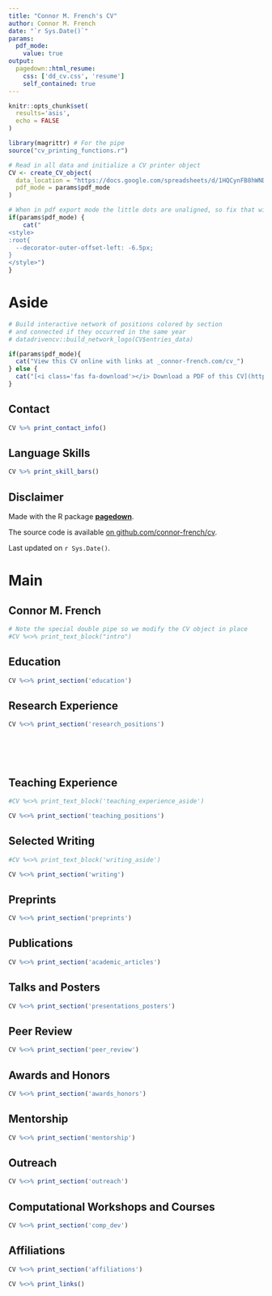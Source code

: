 ```yaml
---
title: "Connor M. French's CV"
author: Connor M. French
date: "`r Sys.Date()`"
params:
  pdf_mode:
    value: true
output:
  pagedown::html_resume:
    css: ['dd_cv.css', 'resume']
    self_contained: true
---
```


```r
knitr::opts_chunk$set(
  results='asis', 
  echo = FALSE
)

library(magrittr) # For the pipe
source("cv_printing_functions.r")

# Read in all data and initialize a CV printer object
CV <- create_CV_object(
  data_location = "https://docs.google.com/spreadsheets/d/1HQCynFB8hWNDOPYmhf66r2Crhjan99oR18c2x6WDQA4/edit?usp=sharing",  
  pdf_mode = params$pdf_mode
)

```


```r
# When in pdf export mode the little dots are unaligned, so fix that with some conditional CSS.
if(params$pdf_mode) {
    cat("
<style>
:root{
  --decorator-outer-offset-left: -6.5px;
}
</style>")
}
```


Aside
================================================================================

```r
# Build interactive network of positions colored by section
# and connected if they occurred in the same year
# datadrivencv::build_network_logo(CV$entries_data)
```


```r
if(params$pdf_mode){
  cat("View this CV online with links at _connor-french.com/cv_")
} else {
  cat("[<i class='fas fa-download'></i> Download a PDF of this CV](https://github.com/connor-french/cv/raw/master/cv.pdf)")
}
```

Contact {#contact}
--------------------------------------------------------------------------------

```r
CV %>% print_contact_info()
```



Language Skills {#skills}
--------------------------------------------------------------------------------

```r
CV %>% print_skill_bars()
```



Disclaimer {#disclaimer}
--------------------------------------------------------------------------------

Made with the R package [**pagedown**](https://github.com/rstudio/pagedown). 

The source code is available [on github.com/connor-french/cv](https://github.com/connor-french/cv).

Last updated on `r Sys.Date()`.



Main
================================================================================

Connor M. French {#title}
--------------------------------------------------------------------------------

```r
# Note the special double pipe so we modify the CV object in place
#CV %<>% print_text_block("intro") 
```



Education {data-icon=graduation-cap data-concise=true}
--------------------------------------------------------------------------------

```r
CV %<>% print_section('education')
```



Research Experience {data-icon=laptop}
--------------------------------------------------------------------------------

```r
CV %<>% print_section('research_positions')
```



<!-- Industry Experience {data-icon=suitcase} -->
<!-- -------------------------------------------------------------------------------- -->

<!-- ::: aside -->
<!-- ```{r} -->
<!-- CV %<>% print_text_block('industry_experience_aside') -->
<!-- ``` -->
<!-- ::: -->

<!-- ```{r} -->
<!-- CV %<>% print_section('industry_positions') -->
<!-- ``` -->

<!-- These breaks just force a new page so section doesnt get cut off -->
<br>
<br>
<br>

Teaching Experience {data-icon=chalkboard-teacher}
--------------------------------------------------------------------------------

::: aside
```r
#CV %<>% print_text_block('teaching_experience_aside')
```
:::

```r
CV %<>% print_section('teaching_positions')
```



Selected Writing {data-icon=chart-line}
--------------------------------------------------------------------------------

::: aside
```r
#CV %<>% print_text_block('writing_aside')
```
:::

```r
CV %<>% print_section('writing')
```



<!-- Selected Press (About)  {data-icon=newspaper} -->
<!-- -------------------------------------------------------------------------------- -->

<!-- ```{r} -->
<!-- CV %<>% print_section('about_me_press') -->
<!-- ``` -->


<!-- <br> -->
<!-- <br> -->


<!-- Selected Press (By)  {data-icon=newspaper} -->
<!-- -------------------------------------------------------------------------------- -->

<!-- ```{r} -->
<!-- CV %<>% print_section('by_me_press') -->
<!-- ``` -->


Preprints {data-icon=memo}
--------------------------------------------------------------------------------

```r
CV %<>% print_section('preprints')
```

Publications {data-icon=book}
--------------------------------------------------------------------------------

```r
CV %<>% print_section('academic_articles')
```


Talks and Posters {data-icon=volume-up}
--------------------------------------------------------------------------------


```r
CV %<>% print_section('presentations_posters')
```


Peer Review {data-icon=pencil-square-o}
--------------------------------------------------------------------------------

```r
CV %<>% print_section('peer_review')
```

Awards and Honors {data-icon=trophy}
--------------------------------------------------------------------------------

```r
CV %<>% print_section('awards_honors')
```

Mentorship {data-icon=handshake-o}
--------------------------------------------------------------------------------

```r
CV %<>% print_section('mentorship')
```

Outreach {data-icon=paper-plane-o}
--------------------------------------------------------------------------------

```r
CV %<>% print_section('outreach')
```


Computational Workshops and Courses {data-icon=desktop}
--------------------------------------------------------------------------------

```r
CV %<>% print_section('comp_dev')
```

Affiliations {data-icon=check}
--------------------------------------------------------------------------------

```r
CV %<>% print_section('affiliations')
```

```r
CV %<>% print_links()
```

